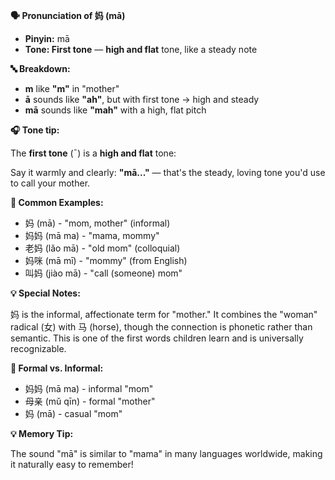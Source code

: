 **🗣️ Pronunciation of 妈 (mā)**

- **Pinyin:** mā
- **Tone: First tone** — **high and flat** tone, like a steady note

**🔤 Breakdown:**

- **m** like **"m"** in "mother"
- **ā** sounds like **"ah"**, but with first tone → high and steady
- **mā** sounds like **"mah"** with a high, flat pitch

**🎧 Tone tip:**

The **first tone** (¯) is a **high and flat** tone:

Say it warmly and clearly: **"mā..."** — that's the steady, loving tone you'd use to call your
mother.

**📝 Common Examples:**

- 妈 (mā) - "mom, mother" (informal)
- 妈妈 (mā ma) - "mama, mommy"
- 老妈 (lǎo mā) - "old mom" (colloquial)
- 妈咪 (mā mī) - "mommy" (from English)
- 叫妈 (jiào mā) - "call (someone) mom"

**💡 Special Notes:**

妈 is the informal, affectionate term for "mother." It combines the "woman" radical (女)
with 马 (horse), though the connection is phonetic rather than semantic. This is one of the first
words children learn and is universally recognizable.

**📍 Formal vs. Informal:**

- 妈妈 (mā ma) - informal "mom"
- 母亲 (mǔ qīn) - formal "mother"
- 妈 (mā) - casual "mom"

**💡 Memory Tip:**

The sound "mā" is similar to "mama" in many languages worldwide, making it naturally easy to
remember!
